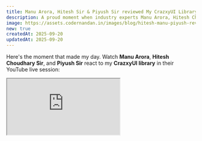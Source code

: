 ```yaml
---
title: Manu Arora, Hitesh Sir & Piyush Sir reviewed My CrazxyUI Library!
description: A proud moment when industry experts Manu Arora, Hitesh Choudhary Sir, and Piyush Sir shared their thoughts on my CrazxyUI project during a live session.
image: https://assets.codernandan.in/images/blog/hitesh-manu-piyush-review-crazxyui-project.webp
new: true
createdAt: 2025-09-20
updatedAt: 2025-09-20
---
```


Here's the moment that made my day. Watch **Manu Arora**, **Hitesh Choudhary Sir**, and **Piyush Sir** react to my **CrazxyUI library** in their YouTube live session:

<iframe
  className="aspect-video w-full rounded-lg"
  src="https://www.youtube.com/embed/ZoAtc-EqeUQ?start=2869"
  title="Live Project Review | CrazxyUI by Manu Arora, Hitesh Sir & Piyush Sir"
  allow="accelerometer; autoplay; clipboard-write; encrypted-media; gyroscope; picture-in-picture; web-share"
  referrerPolicy="strict-origin-when-cross-origin"
  allowFullScreen
/>

> Source: https://www.youtube.com/live/ZoAtc-EqeUQ?si=6QJTksgF6mvAAhMd&t=2869

Thank you so much **Manu Arora**, **Hitesh Sir**, and **Piyush Sir** for the incredible and thoughtful review of my UI library project!

It truly means a lot to hear such encouraging feedback from three of the most respected figures in the Indian tech community.

I'm so glad you appreciated the effort behind **CrazxyUI** — the component designs, developer experience, and overall project structure were built with a lot of dedication and passion.

## About CrazxyUI

[CrazxyUI.in](https://crazxyui.in) is my contribution to the developer community - a modern UI component library that focuses on:

- Clean and intuitive component designs
- Developer-friendly APIs and implementation
- Comprehensive documentation and examples
- Real-world usability and accessibility

## What This Review Means

Having industry experts like **Manu Arora** (known for his exceptional UI/UX work), **Hitesh Choudhary Sir** (who has mentored millions of developers), and **Piyush Sir** (with his deep technical expertise) review my work was beyond my expectations.

Their insights not only made my day but also motivated me to keep building and sharing even more with the community.

The constructive feedback and validation from such experienced developers has given me the confidence to continue pushing CrazxyUI forward and make it even better.

Thanks again for the amazing support and recognition! 🚀

---

_Visit [CrazxyUI.in](https://crazxyui.in) to explore the library and see what caught their attention!_
